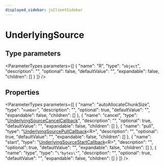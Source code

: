 ```yaml
---
displayed_sidebar: jsClientSidebar
---
```



# UnderlyingSource

## Type parameters

<ParameterTypes parameters={[
  {
    "name": "R",
    "type": "`object`",
    "description": "",
    "optional": false,
    "defaultValue": "",
    "expandable": false,
    "children": []
  }
]} />

## Properties

<ParameterTypes parameters={[
  {
    "name": "autoAllocateChunkSize",
    "type": "`number`",
    "description": "",
    "optional": true,
    "defaultValue": "",
    "expandable": false,
    "children": []
  },
  {
    "name": "cancel",
    "type": "[UnderlyingSourceCancelCallback](internal.UnderlyingSourceCancelCallback.mdx)",
    "description": "",
    "optional": true,
    "defaultValue": "",
    "expandable": false,
    "children": []
  },
  {
    "name": "pull",
    "type": "[UnderlyingSourcePullCallback](internal.UnderlyingSourcePullCallback.mdx)&#60;R&#62;",
    "description": "",
    "optional": true,
    "defaultValue": "",
    "expandable": false,
    "children": []
  },
  {
    "name": "start",
    "type": "[UnderlyingSourceStartCallback](internal.UnderlyingSourceStartCallback.mdx)&#60;R&#62;",
    "description": "",
    "optional": true,
    "defaultValue": "",
    "expandable": false,
    "children": []
  },
  {
    "name": "type",
    "type": "``\"bytes\"``",
    "description": "",
    "optional": true,
    "defaultValue": "",
    "expandable": false,
    "children": []
  }
]} />
